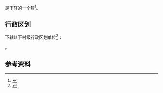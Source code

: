 {{中国乡级行政区|36/10/22/400/000}}

'''{{PAGENAMEBASE}}'''是{{PRC admin/fullname|36/10/22/400/000|3}}下辖的一个[[行政建制镇|镇]]<ref>{{PRC admin/ref sgc|{{PRC admin/parent|36/10/22/400/000}}}}</ref>。

== 行政区划 ==
{{PAGENAMEBASE}}下辖以下村级行政区划单位<ref>{{PRC admin/ref sgc|36/10/22/400/000}}</ref>：

{{PRC admin/children|36/10/22/400/000}}。

== 参考资料 ==
{{reflist}}

{{江西行政区划小作品}}
{{PRC admin/navcat|36/10/22/400/000}}